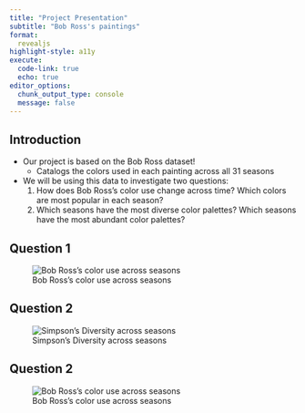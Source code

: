 ```yaml
---
title: "Project Presentation"
subtitle: "Bob Ross's paintings"
format: 
  revealjs
highlight-style: a11y
execute:
  code-link: true
  echo: true
editor_options: 
  chunk_output_type: console
  message: false
---
```


## Introduction

-   Our project is based on the Bob Ross dataset!
    -   Catalogs the colors used in each painting across all 31 seasons 
-   We will be using this data to investigate two questions: 
    1.    How does Bob Ross's color use change across time? Which colors are most popular in each season?
    2.    Which seasons have the most diverse color palettes? Which seasons have the most abundant color palettes?
   
    
## Question 1

![Bob Ross's color use across seasons](/_site/Analysis_files/figure-html/unnamed-chunk-4-1.png)


## Question 2

![Simpson's Diversity across seasons](/_site/Analysis_files/figure-html/unnamed-chunk-4-1.png)

## Question 2

![Bob Ross's color use across seasons](/_site/Analysis_files/figure-html/unnamed-chunk-4-1.png)
